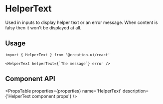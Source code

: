 
# HelperText

Used in inputs to display helper text or an error message. When content is falsy then it won't be displayed at all.


<InstallationGuide />

## Usage

```tsx copy
import { HelperText } from '@creation-ui/react'

<HelperText helperText={`The message`} error />
```


<HelperTextExample />

## Component API


<PropsTable
  properties={properties}
  name='HelperText'
  description={'HelperText component props'}
/>
